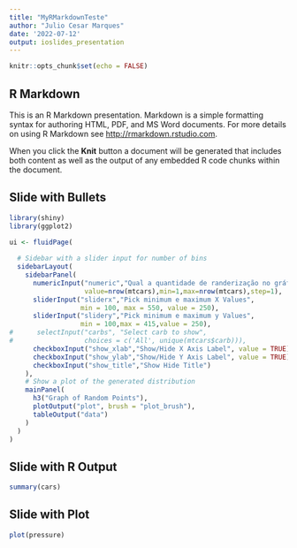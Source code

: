 ```yaml
---
title: "MyRMarkdownTeste"
author: "Julio Cesar Marques"
date: '2022-07-12'
output: ioslides_presentation
---
```


```r
knitr::opts_chunk$set(echo = FALSE)
```

## R Markdown

This is an R Markdown presentation. Markdown is a simple formatting syntax for authoring HTML, PDF, and MS Word documents. For more details on using R Markdown see <http://rmarkdown.rstudio.com>.

When you click the **Knit** button a document will be generated that includes both content as well as the output of any embedded R code chunks within the document.

## Slide with Bullets

```r
library(shiny)
library(ggplot2)

ui <- fluidPage(
  
  # Sidebar with a slider input for number of bins
  sidebarLayout(
    sidebarPanel(
      numericInput("numeric","Qual a quantidade de randerização no gráfico?",
                   value=nrow(mtcars),min=1,max=nrow(mtcars),step=1),
      sliderInput("sliderx","Pick minimum e maximum X Values",
                  min = 100, max = 550, value = 250),
      sliderInput("slidery","Pick minimum e maximum y Values",
                  min = 100,max = 415,value = 250),
#      selectInput("carbs", "Select carb to show",
#                  choices = c('All', unique(mtcars$carb))),      
      checkboxInput("show_xlab","Show/Hide X Axis Label", value = TRUE),
      checkboxInput("show_ylab","Show/Hide Y Axis Label", value = TRUE),
      checkboxInput("show_title","Show Hide Title")
    ),
    # Show a plot of the generated distribution
    mainPanel(
      h3("Graph of Random Points"),
      plotOutput("plot", brush = "plot_brush"),
      tableOutput("data")
    )
  )
)

```

## Slide with R Output

```r
summary(cars)
```

## Slide with Plot

```r
plot(pressure)
```

